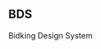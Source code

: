 
<Meta title="Overview/Docs" />

<style>
  {`
	@import url("https://cdn.jsdelivr.net/gh/orioncactus/pretendard@v1.3.8/dist/web/static/pretendard-dynamic-subset.css");
		#main {
			border: 1px solid #cccccc;
			padding: 2.5rem;
			border-radius: 2rem;
		}
    .mdx {
			font-family: 'Pretendard', -apple-system, system-ui, BlinkMacSystemFont, Arial, "Helvetica Neue", "Segoe UI", Roboto, Arial, sans-serif;
			font-weight: 800;
			font-size: 3rem;
			color: #333333;
		}
		.desc {
			font-family: 'Pretendard', -apple-system, system-ui, BlinkMacSystemFont, Arial, "Helvetica Neue", "Segoe UI", Roboto, Arial, sans-serif;
			font-size: 1.25rem;
			color: #333333;
		}
  `}
</style>

<article id="main">
  <h1 class="mdx">BDS</h1>
  <p class="desc">Bidking Design System</p>
</article>
